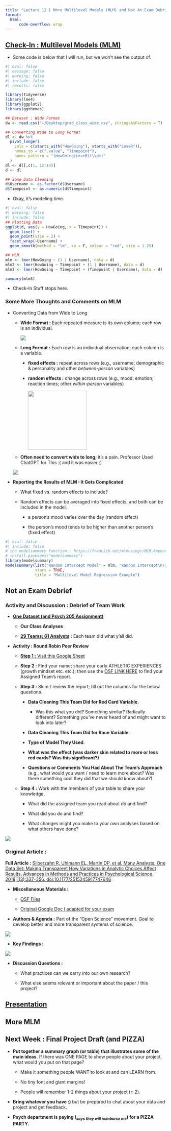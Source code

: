 ```yaml
---
title: "Lecture 12 | More Multilevel Models (MLM) and Not An Exam Debrief"
format: 
  html:
      code-overflow: wrap
---
```


## [Check-In : Multilevel Models (MLM)](https://docs.google.com/forms/d/e/1FAIpQLSfmtiyG6zXo_pgGLYempKtsyWhZdWDENCQYCCmHKuQ1sTdLuQ/viewform?usp=header)

-   Some code is below that I will run, but we won't see the output of.

```r
#| eval: false
#| message: false
#| warning: false
#| include: false
#| results: false

library(tidyverse)
library(lme4)
library(ggplot2)
library(ggthemes)

## Dataset : Wide Format
dw <- read.csv("~/Desktop/grad_class_wide.csv", stringsAsFactors = T)

## Converting Wide to Long Format
dl <- dw %>%
  pivot_longer(
    cols = c(starts_with("HowGoing"), starts_with("LoveR")),
    names_to = c(".value", "Timepoint"),
    names_pattern = "(HowGoing|LoveR)(\\d+)"
  )
dl <- dl[,c(1, 12:14)]
d <- dl

## Some Data Cleaning
d$Username <- as.factor(d$Username)
d$Timepoint <- as.numeric(d$Timepoint)
```

-   Okay, it's modeling time.

```r
#| eval: false
#| warning: false
#| include: false
## Plotting Data
ggplot(d, aes(y = HowGoing, x = Timepoint)) + 
  geom_line() + 
  geom_point(size = 2) + 
  facet_wrap(~Username) + 
  geom_smooth(method = "lm", se = F, colour = "red", size = 1.25)

## MLM
mlm <- lmer(HowGoing ~ (1 | Username), data = d)
mlm2 <- lmer(HowGoing ~ Timepoint + (1 | Username), data = d)
mlm3 <- lmer(HowGoing ~ Timepoint + (Timepoint | Username), data = d)

summary(mlm3)

```

-   Check-In Stuff stops here.

### Some More Thoughts and Comments on MLM

-   Converting Data from Wide to Long

    -   **Wide Format :** Each repeated measure is its own column; each row is an individual.

        ![](images/clipboard-2798629359.png)

    -   **Long Format :** Each row is an individual observation; each column is a variable.

        -   **fixed effects :** repeat across rows (e.g., username; demographic & personality and other *between-person* variables)

        -   **random effects :** change across rows (e.g., mood; emotion; reaction times; other *within-person* variables)

            ![](images/clipboard-2900539411.png){width="185"}

    -   **Often need to convert wide to long;** it's a pain. Professor Used ChatGPT for This :( and it was easier :)

    ![](images/clipboard-967868589.png)

-   **Reporting the Results of MLM : It Gets Complicated**

    -   What fixed vs. random effects to include?

    -   Random effects can be averaged into fixed effects, and both can be included in the model.

        -   a person's mood varies over the day (random effect)

        -   the person's mood tends to be higher than another person's (fixed effect)

```r
#| eval: false
#| include: false
# the modelsummary function : https://francish.net/mlmusingr/MLM_Appendix_A.pdf
# install.packages("modelsummary")
library(modelsummary)
modelsummary(list("Random Intercept Model" = mlm, "Random Intercept\nFixed Slope Model" = mlm2, "Random Intercept\nRandom Slope Model" = mlm3), 
             stars = TRUE,
             title = "Multilevel Model Regression Example")
```

## Not an Exam Debrief

### Activity and Discussion : Debrief of Team Work

-   [**One Dataset (and Psych 205 Assignment)**](https://docs.google.com/document/d/1qGXXwLUf7fiEKhhJ5ur-FkNUHDyLfrhjdPcSosrsAZw/edit?usp=sharing)

    -   **Our Class Analyses**

    -   [**29 Teams; 61 Analysts**](https://osf.io/qix4g/files/osfstorage) **:** Each team did what y'all did.

-   **Activity : Round Robin Peer Review**

    -   [**Step 1 :** Visit this Google Sheet](https://docs.google.com/spreadsheets/d/11Ftod8PNXqlYVVTQ5a1ImtbXary4vIIMpfPwQv3zG2E/edit?usp=sharing)

    -   **Step 2 :** Find your name; share your early ATHLETIC EXPERIENCES (growth mindset etc. etc.); then use the [OSF LINK HERE](https://osf.io/qix4g/files/osfstorage) to find your Assigned Team's report.

    -   **Step 3 :** Skim / review the report; fill out the columns for the below questions.

        -   **Data Cleaning This Team Did for Red Card Variable.**

            -   Was this what you did? Something similar? Radically different? Something you've never heard of and might want to look into later?

        -   **Data Cleaning This Team Did for Race Variable.**

        -   **Type of Model They Used**.

        -   **What was the effect (was darker skin related to more or less red cards? Was this significant?)**

        -   **Questions or Comments You Had About The Team's Approach** (e.g., what would you want / need to learn more about? Was there something cool they did that we should know about?)

    -   **Step 4 :** Work with the members of your table to share your knowledge.

        -   What did the assigned team you read about do and find?

        -   What did you do and find?

        -   What changes might you make to your own analyses based on what others have done?

![](images/clipboard-290001262.png){fig-align="center"}

### Original Article :

**Full Article :** [Silberzahn R, Uhlmann EL, Martin DP, et al. Many Analysts, One Data Set: Making Transparent How Variations in Analytic Choices Affect Results. Advances in Methods and Practices in Psychological Science. 2018;1(3):337-356. doi:10.1177/2515245917747646](https://journals.sagepub.com/doi/epub/10.1177/2515245917747646)

-   **Miscellaneous Materials :**

    -   [OSF Files](https://osf.io/un3e5/files/osfstorage)

    -   [Original Google Doc I adapted for your exam](https://docs.google.com/document/d/1uCF5wmbcL90qvrk_J27fWAvDcDNrO9o_APkicwRkOKc/edit?tab=t.0)

-   **Authors & Agenda :** Part of the "Open Science" movement. Goal to develop better and more transparent systems of science.

![](images/clipboard-3837998832.png)

-   **Key Findings :**

![](images/clipboard-755498918.png)

-   **Discussion Questions :**

    -   What practices can we carry into our own research?

    -   What else seems relevant or important about the paper / this project?

## [Presentation](https://docs.google.com/presentation/d/1YZQ45_oj6TgiSIUpU7N6Ek5iTk2nn4T5RIpCz6Xi1K4/edit?usp=sharing)

## More MLM

## Next Week : Final Project Draft (and PIZZA)

-   **Put together a summary graph (or table) that illustrates some of the main ideas.** If there was ONE PAGE to show people about your project, what would you put on that page?

    -   Make it something people WANT to look at and can LEARN from.

    -   No tiny font and giant margins!

    -   People will remember 1-2 things about your project (± 2).

-   **Bring whatever you have :)** but be prepared to chat about your data and project and get feedback.

-   **Psych department is paying (~*says they will reimburse me*~) for a PIZZA PARTY.**
